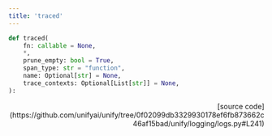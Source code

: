 ```yaml
---
title: 'traced'
---
```


```python
def traced(
    fn: callable = None,
    *,
    prune_empty: bool = True,
    span_type: str = "function",
    name: Optional[str] = None,
    trace_contexts: Optional[List[str]] = None,
):
```

<p align="right">[source code](https://github.com/unifyai/unify/tree/0f02099db3329930178ef6fb873662c46af15bad/unify/logging/logs.py#L241)</p>

